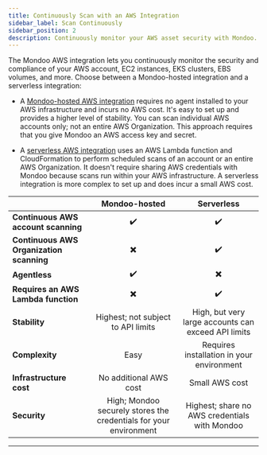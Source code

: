 ```yaml
---
title: Continuously Scan with an AWS Integration
sidebar_label: Scan Continuously
sidebar_position: 2
description: Continuously monitor your AWS asset security with Mondoo. Choose between serverless scanning and Mondoo-hosted scanning.
---
```


The Mondoo AWS integration lets you continuously monitor the security and compliance of your AWS account, EC2 instances, EKS clusters, EBS volumes, and more. Choose between a Mondoo-hosted integration and a serverless integration:

- A [Mondoo-hosted AWS integration](/platform/infra/cloud/aws/hosted/integration-hosted/) requires no agent installed to your AWS infrastructure and incurs no AWS cost. It's easy to set up and provides a higher level of stability. You can scan individual AWS accounts only; not an entire AWS Organization. This approach requires that you give Mondoo an AWS access key and secret.

- A [serverless AWS integration](/platform/infra/cloud/aws/lambda/integration-lambda/) uses an AWS Lambda function and CloudFormation to perform scheduled scans of an account or an entire AWS Organization. It doesn't require sharing AWS credentials with Mondoo because scans run within your AWS infrastructure. A serverless integration is more complex to set up and does incur a small AWS cost.

|                                          |                         **Mondoo-hosted**                         |                   **Serverless**                    |
| :--------------------------------------- | :---------------------------------------------------------------: | :-------------------------------------------------: |
| **Continuous AWS account scanning**      |                        :heavy_check_mark:                         |                 :heavy_check_mark:                  |
| **Continuous AWS Organization scanning** |                     :heavy_multiplication_x:                      |                 :heavy_check_mark:                  |
| **Agentless**                            |                        :heavy_check_mark:                         |              :heavy_multiplication_x:               |
| **Requires an AWS Lambda function**      |                     :heavy_multiplication_x:                      |                 :heavy_check_mark:                  |
| **Stability**                            |                Highest; not subject to API limits                 | High, but very large accounts can exceed API limits |
| **Complexity**                           |                               Easy                                |      Requires installation in your environment      |
| **Infrastructure cost**                  |                      No additional AWS cost                       |                   Small AWS cost                    |
| **Security**                             | High; Mondoo securely stores the credentials for your environment |    Highest; share no AWS credentials with Mondoo    |

---
